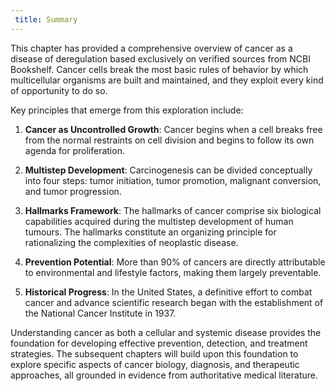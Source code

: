 ```yaml
---
 title: Summary
---
```



This chapter has provided a comprehensive overview of cancer as a disease of deregulation based exclusively on verified sources from NCBI Bookshelf. Cancer cells break the most basic rules of behavior by which multicellular organisms are built and maintained, and they exploit every kind of opportunity to do so.

Key principles that emerge from this exploration include:

1. **Cancer as Uncontrolled Growth**: Cancer begins when a cell breaks free from the normal restraints on cell division and begins to follow its own agenda for proliferation.

2. **Multistep Development**: Carcinogenesis can be divided conceptually into four steps: tumor initiation, tumor promotion, malignant conversion, and tumor progression.

3. **Hallmarks Framework**: The hallmarks of cancer comprise six biological capabilities acquired during the multistep development of human tumours. The hallmarks constitute an organizing principle for rationalizing the complexities of neoplastic disease.

4. **Prevention Potential**: More than 90% of cancers are directly attributable to environmental and lifestyle factors, making them largely preventable.

5. **Historical Progress**: In the United States, a definitive effort to combat cancer and advance scientific research began with the establishment of the National Cancer Institute in 1937.

Understanding cancer as both a cellular and systemic disease provides the foundation for developing effective prevention, detection, and treatment strategies. The subsequent chapters will build upon this foundation to explore specific aspects of cancer biology, diagnosis, and therapeutic approaches, all grounded in evidence from authoritative medical literature.
